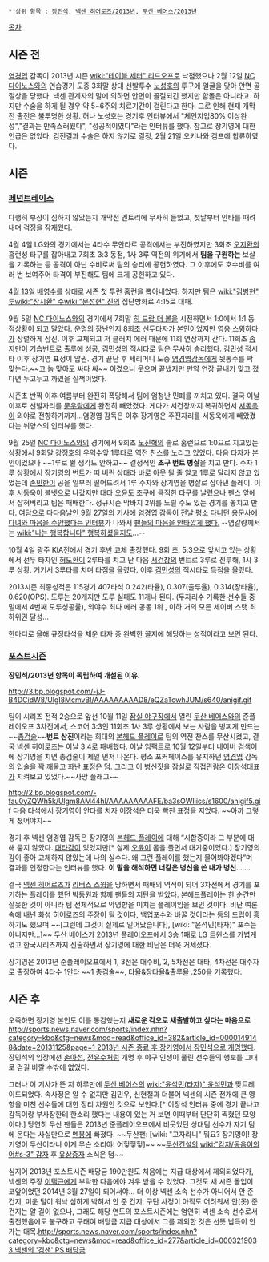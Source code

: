  * 상위 항목 : [[장민석]], [[넥센 히어로즈/2013년]], [[두산 베어스/2013년]]

[[목차]]
== 시즌 전 ==
[[염경엽]] 감독이 2013년 시즌 [[wiki:"테이블 세터" 리드오프]]로 낙점했으나 2월 12일 [[NC 다이노스]]와의 연습경기 도중 3회말 상대 선발투수 [[노성호]]의 투구에 얼굴을 맞아 안면 골절상을 당했다. 넥센 관계자의 말에 의하면 안면이 골절되긴 했지만 함몰은 아니라고. 하지만 수술을 하게 될 경우 약 5~6주의 치료기간이 걸린다고 한다. 그로 인해 현재 개막전 출전은 불투명한 상황. 허나 노성호는 경기후 인터뷰에서 "체인지업80% 이상완성","결과는 만족스러웠다", "성공적이였다"라는 인터뷰를 했다. 참고로 장기영에 대한 언급은 없었다. 검진결과 수술은 하지 않기로 결정, 2월 21일 오키나와 캠프에 합류하였다.

== 시즌 ==
=== [[페넌트레이스]] ===
다행히 부상이 심하지 않았는지 개막전 엔트리에 무사히 들었고, 첫날부터 안타를 때려내며 걱정을 잠재웠다.

4월 4일 LG와의 경기에서는 4타수 무안타로 공격에서는 부진하였지만 3회초 [[오지환]]의 홈런성 타구를 잡아내고 7회초 3:3 동점, 1사 3루 역전의 위기에서 '''팀을 구원하는''' 보살을 기록하는 등 공격이 아닌 수비로써 팀의 승리에 공헌하였다. 그 이후에도 호수비를 여러 번 보여주어 타격이 부진해도 팀에 크게 공헌하고 있다.

[[4월 13일]] [[배영수]]를 상대로 시즌 첫 투런 홈런을 뽑아내었다. 하지만 팀은 [[wiki:"김병현" 투]][[wiki:"장시환" 수]][[wiki:"문성현" 진]]의 집단방화로 4:15로 대패.

9월 5일 [[NC 다이노스]]와의 경기에서 7회말 [[히 드랍 더 볼]]을 시전하면서 1:0에서 1:1 동점상황이 되고 말았다. 운명의 장난인지 8회초 선두타자가 본인이었지만 [[영웅 스윙]]하다가 장렬하게 삼진. 이후 교체되고 저 클러치 에러 때문에 11회 연장까지 간다. 11회초 [[송지만]]이 기습번트로 출루에 성공, [[김민성]]의 적시타로 팀은 무사히 승리했다. 김민성 적시타 이후 장기영 표정이 압권. 경기 끝난 후 세리머니 도중 [[염경엽]]감독에게 뒷통수를 팍 맞는다.~~고 놈 맞아도 싸다 싸~~  이겼으니 웃으며 끝냈지만 만약 연장 끝내기 맞고 졌다면 두고두고 까였을 실책이었다. 

시즌초 반짝 이후 여름부터 완전히 폭망해서 팀에 엄청난 민폐를 끼치고 있다. 결국 이날 이후로 선발자리를 [[문우람]]에게 완전히 빼았겼다. 게다가 서건창까지 복귀하면서 [[서동욱]]이 외야로 전향하기까지...염경엽 감독은 이후 장기영은 주전자리를 서동욱에게 빼았겼다는 뉘양스의 인터뷰를 했다.

9월 25일 [[NC 다이노스]]와의 경기에서 9회초 [[노진혁]]의 솔로 홈런으로 1:0으로 지고있는 상황에서 9회말 [[강정호]]의 우익수앞 1루타로 역전 찬스를 노리고 있었다. 다음 타자가 본인이었으나 ~~1루로 뛸 생각도 안하고~~ 결정적인 '''초구 번트 병살'''을 치고 만다. 주자 1루 상황에서 장기영의  번트가 떠 버린 상태라 바로 아웃 될 줄 알고 1루로 달리지 않고 있었는데 [[손민한]]이 공을 일부러 떨어뜨려서 1루 주자와 장기영을 병살로 잡아낸 플레이. 이후 [[서동욱]]이 볼넷으로 나갔지만 대타 [[오윤]]도 초구에 큼직한 타구를 날렸으나 펜스 앞에서 잡혀버리고 팀은 패배한다. 정규시즌 막바지 2위를 노릴 수도 있는 경기를 놓치고 만다. 여담으로 다다음날인 9월 27일의 기사에 [[염경엽]] 감독이 [http://sports.news.naver.com/sports/index.nhn?category=kbo&ctg=news&mod=read&office_id=396&article_id=0000124163 전날 평소 다니던 용문사에 다녀와 마음을 수양했다는 인터뷰]가 나와서 [http://gall.dcinside.com/board/view/?id=sh&no=2581156 팬들의 마음을 안타깝게 했다.] --염갈량께서는 [[wiki:"나는 행복합니다" 행복하셨을지도]]...--

10월 4일 광주 KIA전에서 경기 후반 교체 출장했다. 9회 초, 5:3으로 앞서고 있는 상황에서 선두 타자인 [[허도환]]이 2루타를 치고 난 다음 [[서건창]]의 번트로 3루로 진루해, 1사 3루 상황. 거기서 3루타를 치며 타점을 올렸다. 이후 [[김민성]]의 적시타로 득점을 올렸다.

2013시즌 최종성적은 115경기 407타석 0.242(타율), 0.307(출루율), 0.314(장타율), 0.620(OPS). 도루는 20개지만 도루 실패도 11개나 된다. (두자리수 기록한 선수들 중 밑에서 4번째 도루성공률), 외야수 최다 에러 공동 1위 , 이하 거의 모든 세이버 스탯 최하위권 달성... 

한마디로 올해 규정타석을 채운 타자 중 완벽한 꼴지에 해당하는 성적이라고 보면 된다. 

=== [[포스트시즌]] ===
'''장민석/2013년 항목이 독립하여 개설된 이유'''.

http://3.bp.blogspot.com/-jJ-B4DCidW8/UlgI8McmvBI/AAAAAAAAAD8/eQZaTowhJUM/s640/anigif.gif

팀이 시리즈 전적 2승으로 앞선 10월 11일 [[잠실 야구장]]에서 열린 [[두산 베어스]]와의 준플레이오프 3차전에서, 스코어 3:3인 11회초 1사 3루 상황에서 보는 사람을 벙찌게 만드는 ~~[[총검술]]~~'''번트 삼진'''이라는 희대의 [[본헤드 플레이]]로 팀의 역전 찬스를 무산시켰고, 결국 넥센 히어로즈는 이날 3:4로 패배했다.
이날 임팩트로 10월 12일부터 네이버 검색어에 장기영을 치면 총검술이 제일 먼저 나온다. 평소 포커페이스를 유지하던 [[염경엽]] 감독의 입술을 꽉 깨물고 화난 표정은 덤. 그리고 이 병신짓을 잠실로 직접관람온 [[이장석]]대표가 지켜보고 있었다.~~사망 플래그~~

http://2.bp.blogspot.com/-fau0yZQWh5k/Ulgm8AM44hI/AAAAAAAAAFE/ba3sOWIiics/s1600/anigif5.gif
다음 타석에서 장기영이 안타를 치자 [[이장석]]은 더욱 빡친 표정을 지었다. ~~아까 그렇게 쳤어야지~~

경기 후 넥센 염경엽 감독은 장기영의 [[본헤드 플레이]]에 대해 “시합중이라 그 부분에 대해 묻지 않았다. [[대타]]감이 있었지만[* 실제 [[오윤]]이 몸을 풀면서 대기중이었다.]  장기영의 감이 좋아 교체하지 않았는데 나의 실수다. 왜 그런 플레이를 했는지 물어봐야겠다”며 결과를 인정한다는 인터뷰를 했다. '''이 말을 해석하면 너같은 병신을 쓴 내가 병신'''…….

결국 [[넥센 히어로즈]]가 [[리버스 스윕]]을 당하면서 패배의 역적이 되어 3차전에서 경기를 포기하는 플레이를 했던 [[박동원]]과 함께 팬들의 지탄을 받았다. 본헤드플레이는 한 순간만 잘못한 것이 아니라 팀 전체적으로 악영향을 미치는 플레이임을 보인 것이다. 비난 여론 속에 내년 화성 히어로즈의 주장이 될 것이다, 백업포수와 바꿀 것이라는 등의 드립이 흥하기도 했으며 ~~[그런데 그것이 실제로 일어났습니다], [wiki: "윤석민(타자)" 포수는 아니지만...]~~ [[두산 베어스]]가 2013년 플레이오프에서 3승 1패로 LG 트윈스를 가볍게 꺾고 한국시리즈까지 진출하면서 장기영에 대한 비난은 더욱 거세졌다.

장기영은 2013년 준플레이오프에서 1, 3전은 대수비, 2, 5차전은 대타, 4차전은 대주자로 출장하여 4타수 1안타 ~~1 총검술~~, 타율&장타율&출루율 .250을 기록했다.

== 시즌 후 ==
오죽하면 장기영 본인도 이를 통감했는지 '''새로운 각오로 새출발하고 싶다는 마음으로''' [[http://sports.news.naver.com/sports/index.nhn?category=kbo&ctg=news&mod=read&office_id=382&article_id=0000149148&date=20131125&page=1 2013년 시즌 종료 후 장기영에서 장민석으로 개명했다]]. 장민석의 입장에선 [[손아섭]], [[전유수]]처럼 개명 후 야구 인생이 풀린 선수들의 행보를 그대로 걷길 바랄 수밖에 없었다.

그러나 이 기사가 뜬 지 하루만에 [[두산 베어스]]의 [[wiki:"윤석민(타자)" 윤석민]]과 맞트레이드되었다. 속사정은 알 수 없지만 김민우, 신현철과 더불어 넥센의 시즌 전개에 큰 영향을 미친 선수들에 대한 정리 차원인 것으로 보인다.[* 이장석 인터뷰 중에 경기 끝나고 감독이랑 부사장한테 한소리 했다는 내용이 있는 거 보면 이때부터 단단히 찍혔던 모양이다.] 당연히 두산 팬들은 2013년 준플레이오프에서 비웃었던 상대팀 선수가 자기 팀에 온다는 사실만으로 [[멘붕]]에 빠졌다. ~~두산팬: [wiki: "고자라니" 뭐요? 장기영이! 장기영이 두산이라니 이게 무슨 소리야! 어헣헣헣]~~ ~~[[두산]]건설의 [[wiki:"감자/동음이의어#s-3" 감자]] 후 [[유상증자]] 소식은 덤~~

심지어 2013년 포스트시즌 배당금 190만원도 처음에는 지급 대상에서 제외되었다가, 넥센의 주장 [[이택근]]에게 부탁한 다음에야 겨우 받을 수 있었다. 그것도 새 시즌 돌입이 코앞이었던 2014년 3월 27일이 되어서야... 더 이상 넥센 소속 선수가 아니어서 안 준 건지, 미운 털이 워낙 심하게 박혀서 안 준 건지, 구단 사정이 아직도 어려워서 안(못) 준 건지는 알 길이 없으나, 그래도 해당 연도의 포스트시즌에는 엄연히 넥센 소속 선수로서 출전했음에도 불구하고 구태여 배당금 지급 대상에서 그를 제외한 것은 선뜻 납득이 안 가는 대목.[[http://sports.news.naver.com/sports/index.nhn?category=kbo&ctg=news&mod=read&office_id=277&article_id=0003219033 넥센의 '김샌' PS 배당금]]
